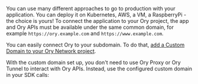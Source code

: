 You can use many different approaches to go to production with your application. You can deploy it on Kubernetes, AWS, a VM, a
RaspberryPi - the choice is yours! To connect the application to your Ory project, the app and Ory APIs must be available under
the same common domain, for example `https://ory.example.com` and `https://www.example.com`.

You can easily connect Ory to your subdomain. To do that,
[add a Custom Domain to your Ory Network project](../../guides/custom-domains.mdx).

With the custom domain set up, you don't need to use Ory Proxy or Ory Tunnel to interact with Ory APIs. Instead, use the
configured custom domain in your SDK calls:
